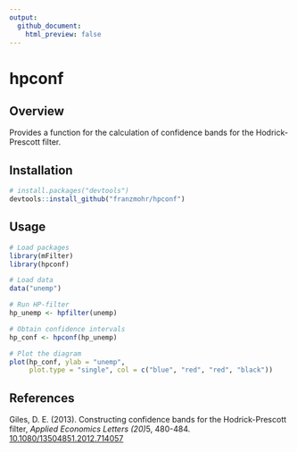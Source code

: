 ```yaml
---
output:
  github_document:
    html_preview: false
---
```


# hpconf

## Overview

Provides a function for the calculation of confidence bands for the Hodrick-Prescott filter.

## Installation

```r
# install.packages("devtools")
devtools::install_github("franzmohr/hpconf")
```

## Usage

```r
# Load packages
library(mFilter)
library(hpconf)

# Load data
data("unemp")

# Run HP-filter
hp_unemp <- hpfilter(unemp)

# Obtain confidence intervals
hp_conf <- hpconf(hp_unemp)

# Plot the diagram
plot(hp_conf, ylab = "unemp",
     plot.type = "single", col = c("blue", "red", "red", "black"))
```

## References

Giles, D. E. (2013). Constructing confidence bands for the Hodrick-Prescott filter, *Applied Economics Letters (20)*5, 480-484. <a href="https://doi.org/10.1080/13504851.2012.714057" target="_blank">10.1080/13504851.2012.714057</a>